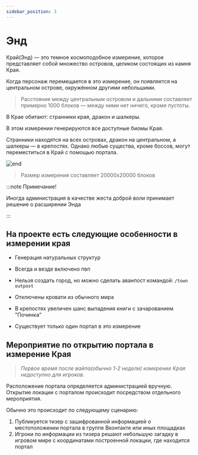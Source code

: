 ---
sidebar_position: 3
---

# Энд

Край(Энд) — это темное космоподобное измерение, которое представляет собой множество островов, целиком состоящих из камня Края.

Когда персонаж перемещается в это измерение, он появляется на центральном острове, окружённом другими небольшими.
> Расстояние между центральным островом и дальними составляет примерно 1000 блоков — между ними нет ничего, кроме пустоты.

В Крае обитают: странники края, дракон и шалкеры.

В этом измерении генерируются все доступные биомы Края.

Странники находятся на всех островах, дракон на центральном, а шалкеры — в крепостях. Однако любые существа, кроме боссов, могут переместиться в Край с помощью портала.

![end](/gameworld/end.avif)

>Размер измерения составляет 20000x20000 блоков

:::note Примечание!

Иногда администрация в качестве жеста доброй воли принимает решение о расширении Энда

:::

## **На проекте есть следующие особенности в измерении края**

- Генерация натуральных структур

- Всегда и везде включено пвп

- Нельзя создать город, но можно сделать аванпост командой: `/town outpost`

- Отключены кровати из обычного мира

- В крепостях увеличен шанс выпадения книги с зачарованием "Починка"

- Существует только один портал в это измерение


## Мероприятие по открытию портала в измерение Края

> *Первое время после вайпа(обычно 1-2 недели) измерение Края недоступно для игроков.*

Расположение портала определяется администрацией вручную. Открытие локации с порталом происходит посредством отдельного мероприятия.

Обычно это происходит по следующему сценарию:

1. Публикуется тизер с зашифрованной информацией о местоположении портала в группе Вконтакте или иных площадках
2. Игроки по информации из тизера решают небольшую загадку в игровом мире с координатами построенной локации, где находится портал